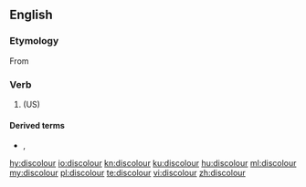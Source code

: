 ==English==

===Etymology===
From {{prefix|dis|colour|lang=en}}

===Verb===
{{en-verb}}

# {{lb|en|British spelling|Canadian spelling|transitive|intransitive}} {{alternative form of|discolor|lang=en}} (US)

====Derived terms====
* {{l|en|discoloration}}, {{l|en|discolouration}}

[[hy:discolour]]
[[io:discolour]]
[[kn:discolour]]
[[ku:discolour]]
[[hu:discolour]]
[[ml:discolour]]
[[my:discolour]]
[[pl:discolour]]
[[te:discolour]]
[[vi:discolour]]
[[zh:discolour]]